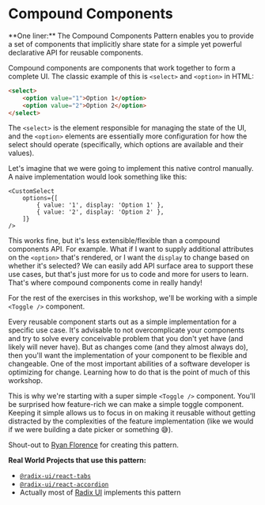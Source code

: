 # Compound Components

<EpicVideo url="https://www.epicreact.dev/workshops/advanced-react-patterns/intro-to-compound-components" />

<callout-success>
	**One liner:** The Compound Components Pattern enables you to provide a set of
	components that implicitly share state for a simple yet powerful declarative
	API for reusable components.
</callout-success>

Compound components are components that work together to form a complete UI. The
classic example of this is `<select>` and `<option>` in HTML:

```html
<select>
	<option value="1">Option 1</option>
	<option value="2">Option 2</option>
</select>
```

The `<select>` is the element responsible for managing the state of the UI, and
the `<option>` elements are essentially more configuration for how the select
should operate (specifically, which options are available and their values).

Let's imagine that we were going to implement this native control manually. A
naive implementation would look something like this:

```tsx
<CustomSelect
	options={[
		{ value: '1', display: 'Option 1' },
		{ value: '2', display: 'Option 2' },
	]}
/>
```

This works fine, but it's less extensible/flexible than a compound components
API. For example. What if I want to supply additional attributes on the
`<option>` that's rendered, or I want the `display` to change based on whether
it's selected? We can easily add API surface area to support these use cases,
but that's just more for us to code and more for users to learn. That's where
compound components come in really handy!

For the rest of the exercises in this workshop, we'll be working with a simple
`<Toggle />` component.

Every reusable component starts out as a simple implementation for a specific
use case. It's advisable to not overcomplicate your components and try to solve
every conceivable problem that you don't yet have (and likely will never have).
But as changes come (and they almost always do), then you'll want the
implementation of your component to be flexible and changeable. One of the most
important abilities of a software developer is optimizing for change. Learning
how to do that is the point of much of this workshop.

This is why we're starting with a super simple `<Toggle />` component. You'll be
surprised how feature-rich we can make a simple toggle component. Keeping it
simple allows us to focus in on making it reusable without getting distracted by
the complexities of the feature implementation (like we would if we were
building a date picker or something 😅).

Shout-out to [Ryan Florence](https://twitter.com/ryanflorence) for creating this
pattern.

**Real World Projects that use this pattern:**

- [`@radix-ui/react-tabs`](https://www.radix-ui.com/primitives/docs/components/tabs)
- [`@radix-ui/react-accordion`](https://www.radix-ui.com/primitives/docs/components/accordion)
- Actually most of [Radix UI](https://www.radix-ui.com/primitives) implements
  this pattern
